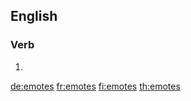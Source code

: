 ==English==

===Verb===
{{head|en|verb form}}

# {{en-third-person singular of|emote}}

[[de:emotes]]
[[fr:emotes]]
[[fi:emotes]]
[[th:emotes]]